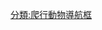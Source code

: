 {{Navbox with collapsible sections
| name  = 副爬行動物
| state = {{{state|expanded}}}
| selected = {{{1|}}}
| bodyclass = hlist
| title = [[副爬行動物]]

| group1 = {{Nobold|<small>
* 界: [[動物界]]
* 門: [[脊索動物門]]
* 總綱: [[四足總綱]]
* 演化支: [[羊膜動物]]
* 演化支: [[蜥形綱]]
</small>}}
| list1 =
  {{Navbox|subgroup
  | group1 = [[四足形類]]
  | list1 =
    {{Navbox|subgroup
    | list1 =
** 參見[[Template:Tetrapodomorpha|四足形類]]
    | group2 = [[四足總綱]]
    | list2 =
      {{Navbox|subgroup
      | list1 =
** 參見[[Template:四足類|四足類]]
      | group2 = [[副爬行動物]]
      | list2 =
** 見下文↓
      }}
    }}
  }}

| group2 = 基幹副爬行動物
| abbr2 = Parareptilia
| image2=
[[File:Mesosaurus BW.jpg|125px|''Mesosaurus tenuidens'']]
[[File:Milleretta BW.jpg|125px|''Milleretta rubidgei'']]
| list2 =
  {{Navbox|subgroup
  | group1 = [[中龍目]]
  | list1 =
* {{link-en|巴西龍屬（二疊紀）|Brazilosaurus|巴西龍屬}}
* [[中龍屬]]
* [[方胸龍屬]]
  | group2 = {{link-en|米勒古蜥目|Millerosauria}}
  | list2 = 
    {{Navbox|subgroup
    | list1 =
* [[正南龜屬]]?
    | group2 = [[米勒古蜥科]]
    | list2 =
* {{link-en|Broomia}}
* {{link-en|Heleophilus}}
* [[米勒古蜥屬]]
* [[密勒始鱷屬]]
* {{link-en|Milleropsis}}
* {{link-en|微米勒古蜥屬|Nanomilleretta}}
    }}
  | group3 = [[前稜蜥形目]]
  | list3 =
    {{Navbox|subgroup
    | list1 =
* {{link-en|Australothyris}}
* {{link-en|微蜥屬|Microleter}}
    | group2 = {{link-en|波羅蜥類|Bolosauria}}
    | list2 = 
      {{Navbox|subgroup
      | list1 =
* {{link-en|緣者蜥屬|Erpetonyx}}
      | group2 = [[波羅蜥科]]
      | list2 =
* [[別里貝蜥屬]]
* [[波羅蜥屬]]
* [[真雙足蜥屬]]
      }}
    | group3 = {{link-en|錨頭型類|Ankyramorpha}}
    | list3 =
** 見下文↓
    }}
  }}

| group3 = {{link-en|錨頭型類|Ankyramorpha}}
| abbr3 = Ankyramorpha
| image3 =
[[File:Lanthanosuchus watsoni.jpg|140px|''Lanthanosuchus watsoni'']]
[[File:Nyctyphruretus12DB.jpg|140px|''Nyctiphruretus acudens'']]
| list3 =
  {{Navbox|subgroup
  | group1 = {{link-en|錨頭型類|Ankyramorpha|錨<br>頭<br>型<br>類}}
  | list1 =
    {{Navbox|subgroup
    | list1 =
 * {{link-en|微蜥屬|Microleter}}?
    | group2 = {{link-en|蘭炭鱷超科|Lanthanosuchoidea}}
    | list2 =
      {{Navbox|subgroup
      | list1=
* {{link-en|Lanthaniscus}}
      | group2 = {{link-en|開鼻蜥科|Acleistorhinidae}}?
      | list2 =
* {{link-en|開鼻蜥屬|Acleistorhinus}}
* {{link-en|石炭龍屬|Carbonodraco}} 
* {{link-en|斷鼻蜥屬|Colobomycter}}?
* {{link-en|Delorhynchus}}?
* {{link-en|費氏蜥屬|Feeserpeton}}?
* {{link-en|皺皮蜥屬|Karutia}}
      | group3 = {{link-en|蘭炭鱷科|Lanthanosuchidae}}
      | list3 =
* {{link-en|Chalcosaurus}}
* [[蘭炭鱷屬]]
      }}
    | group3 = [[前稜蜥亞目]]
    | list3 =
      {{Navbox|subgroup
    | group1 = [[夜守龍科]]
    | list1 =
* {{link-en|淵守龍屬|Abyssomedon}}
* [[夜守龍屬]]
      | group2 = {{link-en|鋸齒龍型類|Pareiasauromorpha}}
      | list2 =
** 見下文↓
      | group3 = [[前稜蜥超科]]
      | list3 =
** 見下文↓
      }}
    }}
  }}

| group4 = {{link-en|鋸齒龍型類|Pareiasauromorpha}}
| abbr4 = Pareiasauromorpha
| image4 = [[File:Bunostegos akokanensis.jpg|130px|''Bunostegos akokanensis'']]
| list4 =
  {{Navbox|subgroup
  | group1 = {{link-en|夜幕蜥科|Nycteroleteridae}}
  | list1 =
* {{link-en|巴什基爾蜥屬|Bashkyroleter}}
* {{link-en|Emeroleter}}
* [[大暮蜥屬]]
* {{link-en|夜幕蜥屬|Nycteroleter}}
* [[吻頰龍屬]]
  | group2= [[鋸齒龍類]]
  | list2 =
    {{Navbox|subgroup
    | list1 =
* [[緩龍屬]]
* {{link-en|瘤頭龍屬|Bunostegos}}
* {{link-en|Deltavjatia}}
* {{link-en|Embrithosaurus}}
* {{link-en|Nochelesaurus}}
* {{link-en|副龍屬|Parasaurus}}
    | group2 = [[鋸齒龍科]]
    | list2 =
      {{Navbox|subgroup
      | list1 =
* [[艾爾加奈角龍屬]]
* [[埃爾金龍屬]]
* {{link-en|Obirkovia}}
* [[鋸齒龍屬]]
* {{link-en|三川龍屬|Sanchuansaurus}}
* [[盾甲龍屬]]
* [[石千峰龍屬]]
      | group2 = {{link-en|Pumiliopareiasauria}}
      | list2 =
* [[花君龍屬]]
* [[矮鋸齒龍屬]]
* {{link-en|Provelosaurus}}
* {{link-en|Pumiliopareia}}
      }}
    }}
  }}

| group5 = [[前稜蜥超科]]
| abbr5 = Procolophonoidea
| image5 =
[[File:Hypsognathus BW.jpg|140px|''Hypsognathus fenneri'']]
[[File:Procolophon BW.jpg|140px|''Procolophon trigoniceps'']]
| list5 =
  {{Navbox|subgroup
  | list1 =
    {{Navbox|subgroup
    | group1 = [[歐文蜥科]]
    | list1 =
* {{link-en|巴拉蜥屬|Barasaurus}}
* [[坎德拉里蜥屬]]
* [[歐文蜥屬]]
* {{link-en|魯胡胡蜥屬|Ruhuhuaria}}
* {{link-en|蜥咬蜥屬|Saurodektes}}
    }}
  | group2 = [[前稜蜥科|前<br>稜<br>蜥<br>科]]
  | list2 =
    {{Navbox|subgroup
    | list1 =
* {{link-en|科萊塔蜥屬|Coletta (genus)}}
* {{link-en|Gomphiosauridion}}?
* {{link-en|Kinelia}}?
* {{link-en|基欽頷蜥屬|Kitchingnathus}}
* {{link-en|萊薩蜥屬|Lasasaurus}}
* {{link-en|Phaanthosaurus}}
* {{link-en|巨齒蜥屬|Pintosaurus}}
* {{link-en|蜥頰蜥屬|Sauropareion}}
* {{link-en|劍齒蜥屬|Smilodonterpeton}}
* {{link-en|Sphenosaurus}}
* {{link-en|Suchonosaurus}}
* {{link-en|Spondylolestes}}?
* {{link-en|Tichvinskia}}
* {{link-en|Tricuspisaurus}}
* {{link-en|Xenodiphyodon}}?
* {{link-en|楊氏微蜥屬|Youngetta}}
    | group2 = {{link-en|乳突齒蜥亞科|Theledectinae}}
    | list2 =
* {{link-en|曙松果蜥屬|Eomurruna}}
* {{link-en|乳突齒蜥屬|Theledectes}}
    | group3 = {{link-en|弱肋蜥亞科|Leptopleuroninae}}
    | list3 =
      {{Navbox|subgroup
      | list1 =
* {{link-en|Koiloskiosaurus}}
* {{link-en|Mandaphon}}
* {{link-en|新前稜蜥屬|Neoprocolophon}}
* {{link-en|五角蜥屬|Pentaedrusaurus}}
* {{link-en|Phonodus}}
* [[深頜蜥屬]]
* {{link-en|弱肋蜥屬|Leptopleuron}}
* {{link-en|西南頷蜥屬|Libognathus}}
* {{link-en|索圖蜥屬|Soturnia}}
* {{link-en|Basileosaurus}}?
* [[硬蜥屬]]
* {{link-en|Scoloparia}}
      }}
    | group4 = {{link-en|前稜蜥亞科|Procolophoninae}}
    | list4 =
* {{link-en|Anomoiodon}}
* {{link-en|Burtensia}}
* {{link-en|置換齒蜥屬|Eumetabolodon}}
* {{link-en|Insulophon}}?
* {{link-en|Lestanshoria}}?
* {{link-en|Orenburgia}}
* {{link-en|卡佩斯蜥屬|Kapes (genus)}}
* {{link-en|Procolina}}
* [[前稜蜥屬]]
* {{link-en|撒馬利亞蜥屬|Samaria (reptile)}}?
* {{link-en|Teratophon}}
* {{link-en|Timanophon}}
* {{link-en|Thelephon}}
* {{link-en|Thelerpeton}}
    }}
  }}

| below =
* {{Nobold|另見}}:
*[[無孔亞綱]]
*{{Icon|Category}} [[:分類:前棱蜥形目|前棱蜥形目]]
* [[:分類:鋸齒龍科|鋸齒龍科]]
}}<noinclude>

{{Collapsible option|default=expanded}}
[[分類:爬行動物導航框]]
</noinclude>